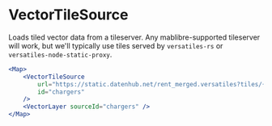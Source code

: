 

<Meta of={VectorTileSourceStories} />

# VectorTileSource

Loads tiled vector data from a tileserver. Any mablibre-supported tileserver will work, but we'll typically use tiles served by `versatiles-rs` or `versatiles-node-static-proxy`.

```jsx
<Map>
	<VectorTileSource
		url="https://static.datenhub.net/rent_merged.versatiles?tiles/{z}/{x}/{y}"
		id="chargers"
	/>
	<VectorLayer sourceId="chargers" />
</Map>
```
